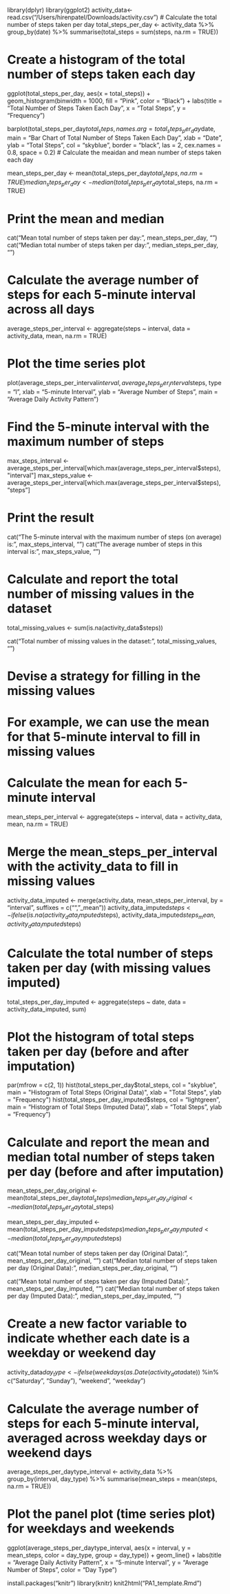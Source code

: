 


library(dplyr)
library(ggplot2)
activity_data<-read.csv("/Users/hirenpatel/Downloads/activity.csv")
# Calculate the total number of steps taken per day
total_steps_per_day <- activity_data %>%
  group_by(date) %>%
  summarise(total_steps = sum(steps, na.rm = TRUE))


# Create a histogram of the total number of steps taken each day

ggplot(total_steps_per_day, aes(x = total_steps)) +
  geom_histogram(binwidth = 1000, fill = "Pink", color = "Black") +
  labs(title = "Total Number of Steps Taken Each Day",
       x = "Total Steps",
       y = "Frequency")
       
barplot(total_steps_per_day$total_steps,
        names.arg = total_steps_per_day$date,
        main = "Bar Chart of Total Number of Steps Taken Each Day",
        xlab = "Date",
        ylab = "Total Steps",
        col = "skyblue",
        border = "black",
        las = 2,
        cex.names = 0.8,
        space = 0.2)
# Calculate the meaidan and mean number of steps taken each day

mean_steps_per_day <- mean(total_steps_per_day$total_steps, na.rm = TRUE)
median_steps_per_day <- median(total_steps_per_day$total_steps, na.rm = TRUE)

# Print the mean and median
cat("Mean total number of steps taken per day:", mean_steps_per_day, "\n")
cat("Median total number of steps taken per day:", median_steps_per_day, "\n")

# Calculate the average number of steps for each 5-minute interval across all days
average_steps_per_interval <- aggregate(steps ~ interval, data = activity_data, mean, na.rm = TRUE)

# Plot the time series plot
plot(average_steps_per_interval$interval, average_steps_per_interval$steps,
     type = "l",
     xlab = "5-minute Interval",
     ylab = "Average Number of Steps",
     main = "Average Daily Activity Pattern")

# Find the 5-minute interval with the maximum number of steps
max_steps_interval <- average_steps_per_interval[which.max(average_steps_per_interval$steps), "interval"]
max_steps_value <- average_steps_per_interval[which.max(average_steps_per_interval$steps), "steps"]

# Print the result
cat("The 5-minute interval with the maximum number of steps (on average) is:", max_steps_interval, "\n")
cat("The average number of steps in this interval is:", max_steps_value, "\n")


# Calculate and report the total number of missing values in the dataset
total_missing_values <- sum(is.na(activity_data$steps))

cat("Total number of missing values in the dataset:", total_missing_values, "\n")

# Devise a strategy for filling in the missing values
# For example, we can use the mean for that 5-minute interval to fill in missing values

# Calculate the mean for each 5-minute interval
mean_steps_per_interval <- aggregate(steps ~ interval, data = activity_data, mean, na.rm = TRUE)

# Merge the mean_steps_per_interval with the activity_data to fill in missing values
activity_data_imputed <- merge(activity_data, mean_steps_per_interval, by = "interval", suffixes = c("", "_mean"))
activity_data_imputed$steps <- ifelse(is.na(activity_data_imputed$steps), activity_data_imputed$steps_mean, activity_data_imputed$steps)

# Calculate the total number of steps taken per day (with missing values imputed)
total_steps_per_day_imputed <- aggregate(steps ~ date, data = activity_data_imputed, sum)

# Plot the histogram of total steps taken per day (before and after imputation)
par(mfrow = c(2, 1))
hist(total_steps_per_day$total_steps, col = "skyblue", main = "Histogram of Total Steps (Original Data)",
     xlab = "Total Steps", ylab = "Frequency")
hist(total_steps_per_day_imputed$steps, col = "lightgreen", main = "Histogram of Total Steps (Imputed Data)",
     xlab = "Total Steps", ylab = "Frequency")

# Calculate and report the mean and median total number of steps taken per day (before and after imputation)
mean_steps_per_day_original <- mean(total_steps_per_day$total_steps)
median_steps_per_day_original <- median(total_steps_per_day$total_steps)

mean_steps_per_day_imputed <- mean(total_steps_per_day_imputed$steps)
median_steps_per_day_imputed <- median(total_steps_per_day_imputed$steps)

cat("Mean total number of steps taken per day (Original Data):", mean_steps_per_day_original, "\n")
cat("Median total number of steps taken per day (Original Data):", median_steps_per_day_original, "\n")

cat("Mean total number of steps taken per day (Imputed Data):", mean_steps_per_day_imputed, "\n")
cat("Median total number of steps taken per day (Imputed Data):", median_steps_per_day_imputed, "\n")


# Create a new factor variable to indicate whether each date is a weekday or weekend day
activity_data$day_type <- ifelse(weekdays(as.Date(activity_data$date)) %in% c("Saturday", "Sunday"), "weekend", "weekday")

# Calculate the average number of steps for each 5-minute interval, averaged across weekday days or weekend days
average_steps_per_daytype_interval <- activity_data %>%
  group_by(interval, day_type) %>%
  summarise(mean_steps = mean(steps, na.rm = TRUE))

# Plot the panel plot (time series plot) for weekdays and weekends
ggplot(average_steps_per_daytype_interval, aes(x = interval, y = mean_steps, color = day_type, group = day_type)) +
  geom_line() +
  labs(title = "Average Daily Activity Pattern",
       x = "5-minute Interval",
       y = "Average Number of Steps",
       color = "Day Type")

install.packages("knitr")
library(knitr)
knit2html("PA1_template.Rmd")



